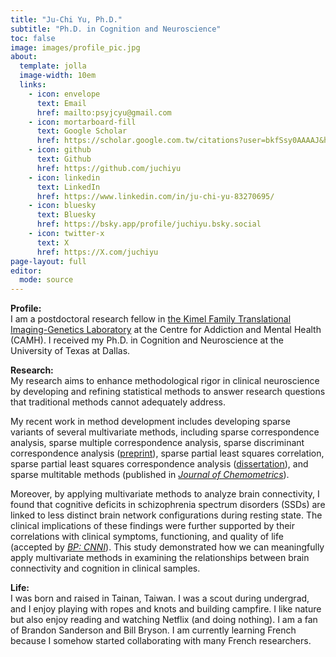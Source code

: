 ```yaml
---
title: "Ju-Chi Yu, Ph.D."
subtitle: "Ph.D. in Cognition and Neuroscience"
toc: false
image: images/profile_pic.jpg
about:
  template: jolla
  image-width: 10em
  links:
    - icon: envelope
      text: Email
      href: mailto:psyjcyu@gmail.com
    - icon: mortarboard-fill
      text: Google Scholar
      href: https://scholar.google.com.tw/citations?user=bkfSsy0AAAAJ&hl=en
    - icon: github
      text: Github
      href: https://github.com/juchiyu
    - icon: linkedin
      text: LinkedIn
      href: https://www.linkedin.com/in/ju-chi-yu-83270695/
    - icon: bluesky
      text: Bluesky
      href: https://bsky.app/profile/juchiyu.bsky.social
    - icon: twitter-x
      text: X
      href: https://X.com/juchiyu
page-layout: full
editor: 
  mode: source  
---
```


**Profile:**\
I am a postdoctoral research fellow in [the Kimel Family Translational Imaging-Genetics Laboratory](https://imaging-genetics.camh.ca/) at the Centre for Addiction and Mental Health (CAMH). I received my Ph.D. in Cognition and Neuroscience at the University of Texas at Dallas.

**Research:**\
My research aims to enhance methodological rigor in clinical neuroscience by developing and refining statistical methods to answer research questions that traditional methods cannot adequately address. 

My recent work in method development includes developing sparse variants of several multivariate methods, including sparse correspondence analysis, sparse multiple correspondence analysis, sparse discriminant correspondence analysis ([preprint](https://arxiv.org/abs/2409.11789)), sparse partial least squares correlation, sparse partial least squares correspondence analysis ([dissertation](https://hdl.handle.net/10735.1/9406)), and sparse multitable methods (published in [*Journal of Chemometrics*](https://analyticalsciencejournals.onlinelibrary.wiley.com/doi/full/10.1002/cem.3443)). 

Moreover, by applying multivariate methods to analyze brain connectivity, I found that cognitive deficits in schizophrenia spectrum disorders (SSDs) are linked to less distinct brain network configurations during resting state. The clinical implications of these findings were further supported by their correlations with clinical symptoms, functioning, and quality of life (accepted by [*BP: CNNI*](https://www.biologicalpsychiatrycnni.org/article/S2451-9022(24)00268-4/abstract)). This study demonstrated how we can meaningfully apply multivariate methods in examining the relationships between brain connectivity and cognition in clinical samples. 

**Life:**\
I was born and raised in Tainan, Taiwan. I was a scout during undergrad, and I enjoy playing with ropes and knots and building campfire. I like nature but also enjoy reading and watching Netflix (and doing nothing). I am a fan of Brandon Sanderson and Bill Bryson. I am currently learning French because I somehow started collaborating with many French researchers. 

<!-- ## **Recent Activities** -->


<section>